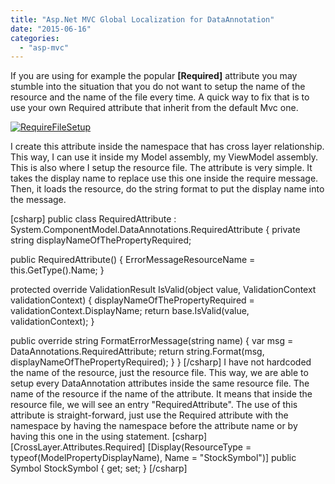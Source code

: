 ```yaml
---
title: "Asp.Net MVC Global Localization for DataAnnotation"
date: "2015-06-16"
categories: 
  - "asp-mvc"
---
```


If you are using for example the popular **\[Required\]** attribute you may stumble into the situation that you do not want to setup the name of the resource and the name of the file every time. A quick way to fix that is to use your own Required attribute that inherit from the default Mvc one.

[![RequireFileSetup](http://patrickdesjardins.com/blog/wp-content/uploads/2015/04/RequireFileSetup.png)](http://patrickdesjardins.com/blog/asp-net-mvc-global-localization-for-dataannotation/requirefilesetup)

I create this attribute inside the namespace that has cross layer relationship. This way, I can use it inside my Model assembly, my ViewModel assembly. This is also where I setup the resource file. The attribute is very simple. It takes the display name to replace use this one inside the require message. Then, it loads the resource, do the string format to put the display name into the message.

\[csharp\] public class RequiredAttribute : System.ComponentModel.DataAnnotations.RequiredAttribute { private string displayNameOfThePropertyRequired;

public RequiredAttribute() { ErrorMessageResourceName = this.GetType().Name; }

protected override ValidationResult IsValid(object value, ValidationContext validationContext) { displayNameOfThePropertyRequired = validationContext.DisplayName; return base.IsValid(value, validationContext); }

public override string FormatErrorMessage(string name) { var msg = DataAnnotations.RequiredAttribute; return string.Format(msg, displayNameOfThePropertyRequired); } } \[/csharp\] I have not hardcoded the name of the resource, just the resource file. This way, we are able to setup every DataAnnotation attributes inside the same resource file. The name of the resource if the name of the attribute. It means that inside the resource file, we will see an entry "RequiredAttribute". The use of this attribute is straight-forward, just use the Required attribute with the namespace by having the namespace before the attribute name or by having this one in the using statement. \[csharp\] \[CrossLayer.Attributes.Required\] \[Display(ResourceType = typeof(ModelPropertyDisplayName), Name = "StockSymbol")\] public Symbol StockSymbol { get; set; } \[/csharp\]

